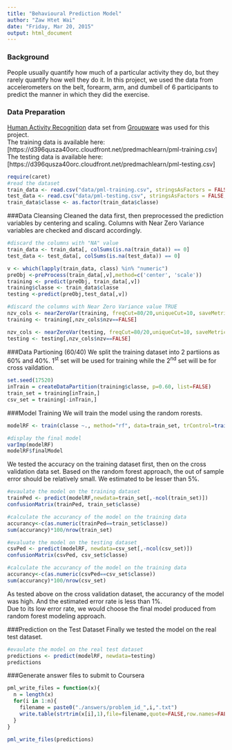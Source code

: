 ---
title: "Behavioural Prediction Model"
author: "Zaw Htet Wai"
date: "Friday, Mar 20, 2015"
output: html_document
---
### Background
People usually quantify how much of a particular activity they do, but they rarely quantify how well they do it. In this project, we used the data from accelerometers on the belt, forearm, arm, and dumbell of 6 participants to predict the manner in which they did the exercise.  

### Data Preparation
[Human Activity Recognition](http://groupware.les.inf.puc-rio.br/har) data set from [Groupware](http://groupware.les.inf.puc-rio.br/) was used for this project.  
The training data is available here: [https://d396qusza40orc.cloudfront.net/predmachlearn/pml-training.csv]  
The testing data is available here: [https://d396qusza40orc.cloudfront.net/predmachlearn/pml-testing.csv]  

```{r, echo=TRUE}
require(caret)
#read the dataset
train_data <- read.csv("data/pml-training.csv", stringsAsFactors = FALSE, sep=',', na.strings=c("NA","#DIV/0!",""))
test_data <- read.csv("data/pml-testing.csv", stringsAsFactors = FALSE, sep=',', na.strings=c("NA","#DIV/0!",""))
train_data$classe <- as.factor(train_data$classe) 
```

###Data Cleansing
Cleaned the data first, then preprocessed the prediction variables by centering and scaling. Columns with Near Zero Variance variables are checked and discard accordingly.

```{r, echo=TRUE}
#discard the columns with "NA" value
train_data <- train_data[, colSums(is.na(train_data)) == 0]
test_data <- test_data[, colSums(is.na(test_data)) == 0]

v <- which(lapply(train_data, class) %in% "numeric")
preObj <-preProcess(train_data[,v],method=c('center', 'scale'))
training <- predict(preObj, train_data[,v])
training$classe <- train_data$classe
testing <-predict(preObj,test_data[,v])

#discard the columns with Near Zero Variance value TRUE
nzv_cols <- nearZeroVar(training, freqCut=80/20,uniqueCut=10, saveMetrics=TRUE)
training <- training[,nzv_cols$nzv==FALSE]

nzv_cols <- nearZeroVar(testing, freqCut=80/20,uniqueCut=10, saveMetrics=TRUE)
testing <- testing[,nzv_cols$nzv==FALSE]
```

###Data Partioning (60/40)
We split the training dataset into 2 partiions as 60% and 40%. 1<sup>st</sup> set will be used for training while the 2<sup>nd</sup> set will be for cross vaildation.

```{r, echo=TRUE}
set.seed(17520)
inTrain = createDataPartition(training$classe, p=0.60, list=FALSE)
train_set = training[inTrain,]
csv_set = training[-inTrain,]
```

###Model Training
We will train the model using the random rorests.
```{r, echo=TRUE}
modelRF <- train(classe ~., method="rf", data=train_set, trControl=trainControl(method='cv'), number=5, ntree=250, allowParallel=TRUE)

#display the final model
varImp(modelRF)
modelRF$finalModel
```

We tested the accuracy on the training dataset first, then on the cross validation data set. Based on the random forest approach, the out of sample error should be relatively small. We estimated to be lesser than 5%.  

```{r, echo=TRUE}
#evaulate the model on the training dataset
trainPed <- predict(modelRF,newdata=train_set[,-ncol(train_set)])
confusionMatrix(trainPed, train_set$classe)

#calculate the accurancy of the model on the training data
accurancy<-c(as.numeric(trainPed==train_set$classe))
sum(accurancy)*100/nrow(train_set)

#evaluate the model on the testing dataset
csvPed <- predict(modelRF, newdata=csv_set[,-ncol(csv_set)])
confusionMatrix(csvPed, csv_set$classe)

#calculate the accurancy of the model on the training data
accurancy<-c(as.numeric(csvPed==csv_set$classe))
sum(accurancy)*100/nrow(csv_set)
```

As tested above on the cross validation dataset, the accurancy of the model was high. And the estimated error rate is less than 1%.  
Due to its low error rate, we would choose the final model produced from random forest modeling approach.  

###Prediction on the Test Dataset
Finally we tested the model on the real test dataset.
```{r, echo=TRUE}
#evaulate the model on the real test dataset
predictions <- predict(modelRF, newdata=testing)
predictions
```

###Generate answer files to submit to Coursera
```{r, echo=TRUE}
pml_write_files = function(x){
  n = length(x)
  for(i in 1:n){
    filename = paste0("./answers/problem_id_",i,".txt")
    write.table(strtrim(x[i],1),file=filename,quote=FALSE,row.names=FALSE,col.names=FALSE)
  }
}

pml_write_files(predictions)
```